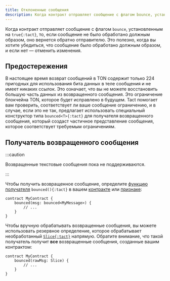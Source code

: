 ```yaml
---
title: Отклоненные сообщения
description: Когда контракт отправляет сообщение с флагом bounce, установленным на true, то, если сообщение не было обработано должным образом, оно вернется обратно отправителю
---
```


Когда контракт отправляет сообщение с флагом `bounce`, установленным на `true{:tact}`, то, если сообщение не было обработано должным образом, оно вернется обратно отправителю. Это полезно, когда вы хотите убедиться, что сообщение было обработано должным образом, и если нет — отменить изменения.

## Предостережения

В настоящее время возврат сообщений в TON содержит только 224 пригодных для использования бита данных в теле сообщения и не имеет никаких ссылок. Это означает, что вы не можете восстановить большую часть данных из возвращенного сообщения. Это ограничение блокчейна TON, которое будет исправлено в будущем. Tact помогает вам проверить, соответствует ли ваше сообщение ограничению, и в случае, если это не так, предлагает использовать специальный конструктор типа `bounced<T>{:tact}` для получателя возвращенного сообщения, который создаст частичное представление сообщения, которое соответствует требуемым ограничениям.

## Получатель возвращенного сообщения

:::caution

  Возвращенные текстовые сообщения пока не поддерживаются.

:::

Чтобы получить возвращенное сообщение, определите [функцию получателя](/book/contracts#receiver-functions) `bounced(){:tact}` в вашем [контракте](/book/contracts) или [признаке](/book/types#traits):

```tact {2-4}
contract MyContract {
    bounced(msg: bounced<MyMessage>) {
        // ...
    }
}
```

Чтобы вручную обрабатывать возвращенные сообщения, вы можете использовать резервное определение, которое обрабатывает необработанный [`Slice{:tact}`](/book/cells#slices) напрямую. Обратите внимание, что такой получатель получит **все** возвращенные сообщения, созданные вашим контрактом:

```tact /rawMsg: Slice/
contract MyContract {
    bounced(rawMsg: Slice) {
        // ...
    }
}
```
